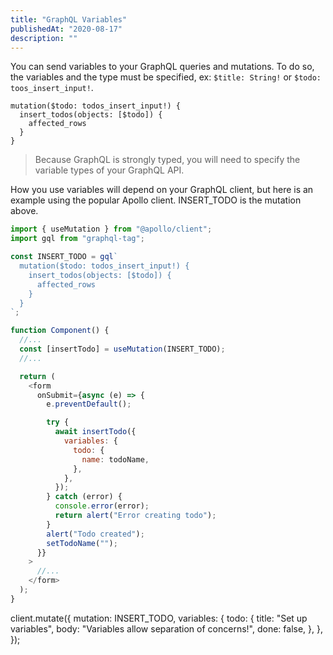 ```yaml
---
title: "GraphQL Variables"
publishedAt: "2020-08-17"
description: ""
---
```


You can send variables to your GraphQL queries and mutations. To do so, the variables and the type must be specified, ex: `$title: String!` or `$todo: toos_insert_input!`.

```graphql{1-2}:Mutation
mutation($todo: todos_insert_input!) {
  insert_todos(objects: [$todo]) {
    affected_rows
  }
}
```

> Because GraphQL is strongly typed, you will need to specify the variable types of your GraphQL API.

How you use variables will depend on your GraphQL client, but here is an example using the popular Apollo client. INSERT_TODO is the mutation above.

```js
import { useMutation } from "@apollo/client";
import gql from "graphql-tag";

const INSERT_TODO = gql`
  mutation($todo: todos_insert_input!) {
    insert_todos(objects: [$todo]) {
      affected_rows
    }
  }
`;

function Component() {
  //...
  const [insertTodo] = useMutation(INSERT_TODO);
  //...

  return (
    <form
      onSubmit={async (e) => {
        e.preventDefault();

        try {
          await insertTodo({
            variables: {
              todo: {
                name: todoName,
              },
            },
          });
        } catch (error) {
          console.error(error);
          return alert("Error creating todo");
        }
        alert("Todo created");
        setTodoName("");
      }}
    >
      //...
    </form>
  );
}
```

client.mutate({
mutation: INSERT_TODO,
variables: {
todo: {
title: "Set up variables",
body: "Variables allow separation of concerns!",
done: false,
},
},
});

```

```
